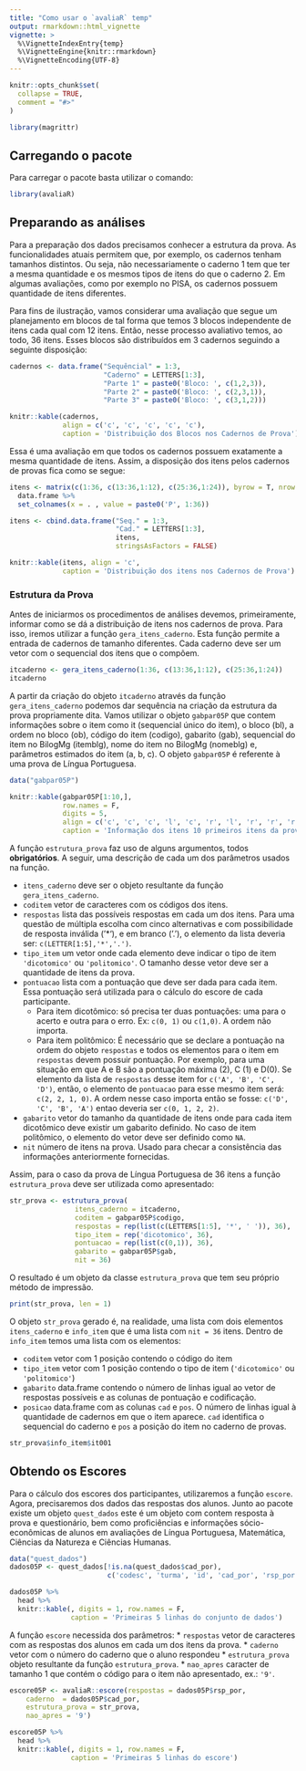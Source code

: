 ```yaml
---
title: "Como usar o `avaliaR` temp"
output: rmarkdown::html_vignette
vignette: >
  %\VignetteIndexEntry{temp}
  %\VignetteEngine{knitr::rmarkdown}
  %\VignetteEncoding{UTF-8}
---
```


```r
knitr::opts_chunk$set(
  collapse = TRUE,
  comment = "#>"
)

library(magrittr)

```

## Carregando o pacote
Para carregar o pacote basta utilizar o comando:
```r
library(avaliaR)
```


## Preparando as análises

Para a preparação dos dados precisamos conhecer a estrutura da prova. As 
funcionalidades atuais permitem que, por exemplo, os cadernos tenham tamanhos 
distintos. Ou seja, não necessariamente o caderno 1 tem que ter a mesma quantidade
e os mesmos tipos de itens do que o caderno 2. Em algumas avaliações, como por exemplo
no PISA, os cadernos possuem quantidade de itens diferentes.

Para fins de ilustração, vamos considerar uma avaliação que segue um planejamento
em blocos de tal forma que temos 3 blocos independente de itens cada qual com 12 itens.
Então, nesse processo avaliativo temos, ao todo, 36 itens. Esses blocos são distribuídos
em 3 cadernos seguindo a seguinte disposição:

```r
cadernos <- data.frame("Sequêncial" = 1:3,
                       "Caderno" = LETTERS[1:3],
                       "Parte 1" = paste0('Bloco: ', c(1,2,3)),
                       "Parte 2" = paste0('Bloco: ', c(2,3,1)),
                       "Parte 3" = paste0('Bloco: ', c(3,1,2)))

knitr::kable(cadernos, 
             align = c('c', 'c', 'c', 'c', 'c'),
             caption = 'Distribuição dos Blocos nos Cadernos de Prova')
```

Essa é uma avaliação em que todos os cadernos possuem exatamente a mesma 
quantidade de itens. Assim, a disposição dos itens pelos cadernos de provas 
fica como se segue:

```r

itens <- matrix(c(1:36, c(13:36,1:12), c(25:36,1:24)), byrow = T, nrow = 3)  %>%
  data.frame %>%
  set_colnames(x = . , value = paste0('P', 1:36))

itens <- cbind.data.frame("Seq." = 1:3,
                          "Cad." = LETTERS[1:3],
                          itens,
                          stringsAsFactors = FALSE)

knitr::kable(itens, align = 'c', 
             caption = 'Distribuição dos itens nos Cadernos de Prova')
```

### Estrutura da Prova

Antes de iniciarmos os procedimentos de análises devemos, primeiramente, 
informar como se dá a distribuição de itens nos cadernos de prova. Para 
isso, iremos utilizar a função `gera_itens_caderno`.  Esta função
permite a entrada de cadernos de tamanho diferentes. Cada caderno deve 
ser um vetor com o sequencial dos itens que o compõem. 

```r
itcaderno <- gera_itens_caderno(1:36, c(13:36,1:12), c(25:36,1:24))
itcaderno
```

A partir da criação do objeto `itcaderno` através da função `gera_itens_caderno`
podemos dar sequência na criação da estrutura da prova propriamente dita. Vamos
utilizar o objeto `gabpar05P` que contem informações sobre o item como 
it (sequencial único do item), o bloco (bl), a ordem no bloco (ob), 
código do item (codigo), gabarito (gab), sequencial do item no BilogMg (itemblg),
nome do item no BilogMg (nomeblg) e, parâmetros estimados do item (a, b, c).
O objeto `gabpar05P` é referente à uma prova de Língua Portuguesa.

```r
data("gabpar05P")
```

```r
knitr::kable(gabpar05P[1:10,], 
             row.names = F,
             digits = 5, 
             align = c('c', 'c', 'c', 'l', 'c', 'r', 'l', 'r', 'r', 'r'),
             caption = 'Informação dos itens 10 primeiros itens da prova')
```

A função `estrutura_prova` faz uso de alguns argumentos, todos **obrigatórios**.
A seguir, uma descrição de cada um dos parâmetros usados na função.

* `itens_caderno` deve ser o objeto resultante da função `gera_itens_caderno`.
* `coditem` vetor de caracteres com os códigos dos itens.
* `respostas` lista das possíveis respostas em cada um dos itens. Para uma questão 
de múltipla escolha com cinco alternativas e com possibilidade de resposta inválida ('*'),
e em branco ('.'), o elemento da lista deveria ser: `c(LETTER[1:5],'*','.')`.
* `tipo_item` um vetor onde cada elemento deve indicar o tipo de item `'dicotomico'` ou 
`'politomico'`. O tamanho desse vetor deve ser a quantidade de itens da prova.
* `pontuacao` lista com a pontuação que deve ser dada para cada item. Essa pontuação 
será utilizada para o cálculo do escore de cada participante. 
  + Para item dicotômico: só precisa ter duas pontuações: uma para o acerto e 
  outra para o erro. Ex: `c(0, 1)` ou `c(1,0)`. A ordem não importa.
  + Para item politômico: É necessário que se declare a pontuação na ordem do 
  objeto `respostas` e todos os elementos para o item em `respostas` devem possuir 
  pontuação. Por exemplo, para uma situação em que A e B são a pontuação máxima (2),
  C (1) e D(0). Se elemento da lista de `respostas` desse item for 
  `c('A', 'B', 'C', 'D')`, então, o elemento de `pontuacao` para esse mesmo item
  será: `c(2, 2, 1, 0)`. A ordem nesse caso importa então se fosse: 
  `c('D', 'C', 'B', 'A')` entao deveria ser `c(0, 1, 2, 2)`.
* `gabarito` vetor do tamanho da quantidade de itens onde para cada item dicotômico
deve existir um gabarito definido. No caso de item politômico, o elemento do vetor 
deve ser definido como `NA`.
* `nit` número de itens na prova. Usado para checar a consistência das informações
anteriormente fornecidas.

Assim, para o caso da prova de Língua Portuguesa de 36 itens a função 
`estrutura_prova` deve ser utilizada como apresentado:

```r
str_prova <- estrutura_prova(
                itens_caderno = itcaderno,
                coditem = gabpar05P$codigo,
                respostas = rep(list(c(LETTERS[1:5], '*', ' ')), 36),
                tipo_item = rep('dicotomico', 36),
                pontuacao = rep(list(c(0,1)), 36),
                gabarito = gabpar05P$gab,
                nit = 36)
```


O resultado é um objeto da classe `estrutura_prova` que tem seu próprio método 
de impressão. 

```r
print(str_prova, len = 1)
```

O objeto `str_prova` gerado é, na realidade, uma lista com dois 
elementos `itens_caderno` e `info_item` que é uma lista com `nit = 36`
itens. Dentro de `info_item` temos uma lista com os elementos:

* `coditem` vetor com 1 posição contendo o código do item 
* `tipo_item` vetor com 1 posição contendo o tipo de item (`'dicotomico'` ou `'politomico'`)
* `gabarito` data.frame contendo o número de linhas igual ao vetor de respostas possíveis e as 
colunas de pontuação e codificação.
* `posicao` data.frame com as colunas `cad` e `pos`.  O número de linhas igual à 
quantidade de cadernos em que o item aparece. `cad` identifica o sequencial do caderno
e `pos` a posição do item no caderno de provas.


```r
str_prova$info_item$it001
```

## Obtendo os Escores

Para o cálculo dos escores dos participantes, utilizaremos a função `escore`.
Agora, precisaremos dos dados das respostas dos alunos. Junto ao pacote existe
um objeto `quest_dados` este é um objeto com contem resposta à prova e questionário, 
bem como proficiências e informações sócio-econômicas de alunos em
avaliações de Língua Portuguesa, Matemática, Ciências da Natureza e Ciências
Humanas.

```r
data("quest_dados")
dados05P <- quest_dados[!is.na(quest_dados$cad_por),
                        c('codesc', 'turma', 'id', 'cad_por', 'rsp_por', 'profi_por')]
```

```r
dados05P %>% 
  head %>% 
  knitr::kable(, digits = 1, row.names = F, 
               caption = 'Primeiras 5 linhas do conjunto de dados')
```

A função `escore` necessida dos parâmetros:
* `respostas` vetor de caracteres com as respostas dos alunos em cada um dos itens da prova.
* `caderno` vetor com o número do caderno que o aluno respondeu
* `estrutura_prova` objeto resultante da função `estrutura_prova`.
* `nao_apres` caracter de tamanho 1 que contém o código para o item não apresentado, ex.: `'9'`.

```r
escore05P <- avaliaR::escore(respostas = dados05P$rsp_por,
    caderno  = dados05P$cad_por,
    estrutura_prova = str_prova,
    nao_apres = '9')
```


```r
escore05P %>% 
  head %>% 
  knitr::kable(, digits = 1, row.names = F, 
               caption = 'Primeiras 5 linhas do escore')
```

